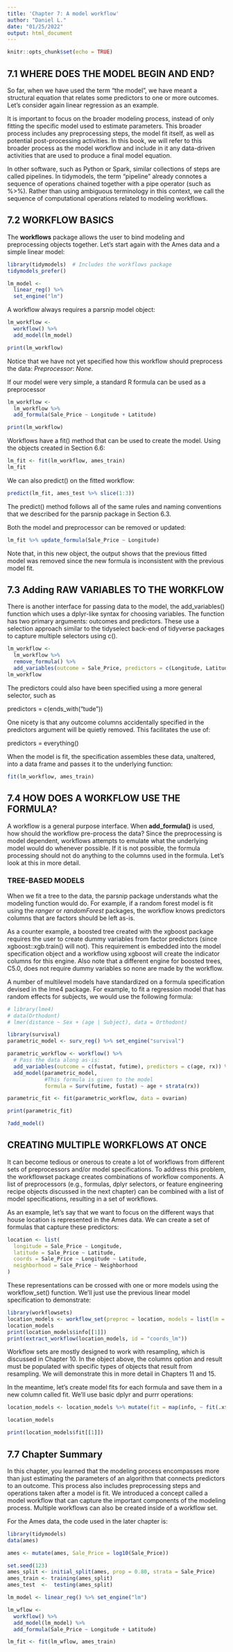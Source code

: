 ```yaml
---
title: 'Chapter 7: A model workflow'
author: "Daniel L."
date: "01/25/2022"
output: html_document
---
```


```r
knitr::opts_chunk$set(echo = TRUE)
```

## 7.1 WHERE DOES THE MODEL BEGIN AND END?

So far, when we have used the term “the model”, we have meant a structural equation that relates some predictors to one or more outcomes. Let’s consider again linear regression as an example.

It is important to focus on the broader modeling process, instead of only fitting the specific model used to estimate parameters. This broader process includes any preprocessing steps, the model fit itself, as well as potential post-processing activities. In this book, we will refer to this broader process as the model workflow and include in it any data-driven activities that are used to produce a final model equation.

In other software, such as Python or Spark, similar collections of steps are called pipelines. In tidymodels, the term “pipeline” already connotes a sequence of operations chained together with a pipe operator (such as %>%). Rather than using ambiguous terminology in this context, we call the sequence of computational operations related to modeling workflows.

## 7.2 WORKFLOW BASICS

The $\textbf{workflows}$ package allows the user to bind modeling and preprocessing objects together. Let’s start again with the Ames data and a simple linear model:

```r
library(tidymodels)  # Includes the workflows package
tidymodels_prefer()

lm_model <- 
  linear_reg() %>% 
  set_engine("lm")
```

A workflow always requires a parsnip model object:

```r
lm_workflow <- 
  workflow() %>% 
  add_model(lm_model)

print(lm_workflow)
```

Notice that we have not yet specified how this workflow should preprocess the data: $Preprocessor$: $None$.

If our model were very simple, a standard R formula can be used as a preprocessor
```r
lm_workflow <- 
  lm_workflow %>% 
  add_formula(Sale_Price ~ Longitude + Latitude)

print(lm_workflow)
```

Workflows have a fit() method that can be used to create the model. Using the objects created in Section 6.6:

```r
lm_fit <- fit(lm_workflow, ames_train)
lm_fit
```

We can also predict() on the fitted workflow:

```r
predict(lm_fit, ames_test %>% slice(1:3))
```

The predict() method follows all of the same rules and naming conventions that we described for the parsnip package in Section 6.3.

Both the model and preprocessor can be removed or updated:
```r
lm_fit %>% update_formula(Sale_Price ~ Longitude)
```

Note that, in this new object, the output shows that the previous fitted model was removed since the new formula is inconsistent with the previous model fit.

## 7.3 Adding RAW VARIABLES TO THE WORKFLOW

There is another interface for passing data to the model, the add_variables() function which uses a dplyr-like syntax for choosing variables. The function has two primary arguments: outcomes and predictors. These use a selection approach similar to the tidyselect back-end of tidyverse packages to capture multiple selectors using c().


```r
lm_workflow <- 
  lm_workflow %>% 
  remove_formula() %>% 
  add_variables(outcome = Sale_Price, predictors = c(Longitude, Latitude))
lm_workflow
```

The predictors could also have been specified using a more general selector, such as


predictors = c(ends_with("tude"))

One nicety is that any outcome columns accidentally specified in the predictors argument will be quietly removed. This facilitates the use of:

predictors = everything()

When the model is fit, the specification assembles these data, unaltered, into a data frame and passes it to the underlying function:

```r
fit(lm_workflow, ames_train)
```


## 7.4 HOW DOES A WORKFLOW USE THE FORMULA?

A workflow is a general purpose interface. When $\textbf{add_formula()}$ is used, how should the workflow pre-process the data? Since the preprocessing is model dependent, workflows attempts to emulate what the underlying model would do whenever possible. If it is not possible, the formula processing should not do anything to the columns used in the formula. Let’s look at this in more detail.

### TREE-BASED MODELS

When we fit a tree to the data, the parsnip package understands what the modeling function would do. For example, if a random forest model is fit using the $ranger$ or $randomForest$ packages, the workflow knows predictors columns that are factors should be left as-is.

As a counter example, a boosted tree created with the xgboost package requires the user to create dummy variables from factor predictors (since xgboost::xgb.train() will not). This requirement is embedded into the model specification object and a workflow using xgboost will create the indicator columns for this engine. Also note that a different engine for boosted trees, C5.0, does not require dummy variables so none are made by the workflow.

A number of multilevel models have standardized on a formula specification devised in the lme4 package. For example, to fit a regression model that has random effects for subjects, we would use the following formula:

```r
# library(lme4)
# data(Orthodont)
# lmer(distance ~ Sex + (age | Subject), data = Orthodont)
```

```r
library(survival)
parametric_model <- surv_reg() %>% set_engine("survival")
```

```r
parametric_workflow <- workflow() %>% 
  # Pass the data along as-is:
  add_variables(outcome = c(fustat, futime), predictors = c(age, rx)) %>% 
  add_model(parametric_model, 
            #This formula is given to the model
            formula = Surv(futime, fustat) ~ age + strata(rx))

parametric_fit <- fit(parametric_workflow, data = ovarian)

print(parametric_fit)
```

```r
?add_model()
```

## CREATING MULTIPLE WORKFLOWS AT ONCE

It can become tedious or onerous to create a lot of workflows from different sets of preprocessors and/or model specifications. To address this problem, the workflowset package creates combinations of workflow components. A list of preprocessors (e.g., formulas, dplyr selectors, or feature engineering recipe objects discussed in the next chapter) can be combined with a list of model specifications, resulting in a set of workflows.

As an example, let’s say that we want to focus on the different ways that house location is represented in the Ames data. We can create a set of formulas that capture these predictors:

```r
location <- list(
  longitude = Sale_Price ~ Longitude,
  latitude = Sale_Price ~ Latitude,
  coords = Sale_Price ~ Longitude ~ Latitude,
  neighborhood = Sale_Price ~ Neighborhood
)
```

These representations can be crossed with one or more models using the workflow_set() function. We’ll just use the previous linear model specification to demonstrate:

```r
library(workflowsets)
location_models <- workflow_set(preproc = location, models = list(lm = lm_model))
location_models
print(location_models$info[[1]])
print(extract_workflow(location_models, id = "coords_lm"))
```

Workflow sets are mostly designed to work with resampling, which is discussed in Chapter 10. In the object above, the columns option and result must be populated with specific types of objects that result from resampling. We will demonstrate this in more detail in Chapters 11 and 15.

In the meantime, let’s create model fits for each formula and save them in a new column called fit. We’ll use basic dplyr and purrr operations:

```r
location_models <- location_models %>% mutate(fit = map(info, ~ fit(.x$workflow[[1]], ames_train)))

location_models

print(location_models$fit[[1]])
```

## 7.7 Chapter Summary

In this chapter, you learned that the modeling process encompasses more than just estimating the parameters of an algorithm that connects predictors to an outcome. This process also includes preprocessing steps and operations taken after a model is fit. We introduced a concept called a model workflow that can capture the important components of the modeling process. Multiple workflows can also be created inside of a workflow set.


For the Ames data, the code used in the later chapter is:

```r
library(tidymodels)
data(ames)

ames <- mutate(ames, Sale_Price = log10(Sale_Price))

set.seed(123)
ames_split <- initial_split(ames, prop = 0.80, strata = Sale_Price)
ames_train <- training(ames_split)
ames_test  <-  testing(ames_split)

lm_model <- linear_reg() %>% set_engine("lm")

lm_wflow <- 
  workflow() %>% 
  add_model(lm_model) %>% 
  add_formula(Sale_Price ~ Longitude + Latitude)

lm_fit <- fit(lm_wflow, ames_train)
```

